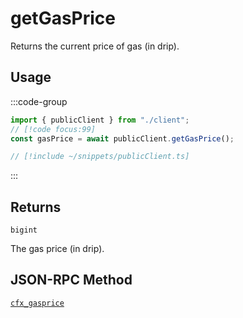 # getGasPrice

Returns the current price of gas (in drip).

## Usage

:::code-group

```ts twoslash [example.ts]
import { publicClient } from "./client";
// [!code focus:99]
const gasPrice = await publicClient.getGasPrice();
```

```ts twoslash [client.ts] filename="client.ts"
// [!include ~/snippets/publicClient.ts]
```

:::

## Returns

`bigint`

The gas price (in drip).

## JSON-RPC Method

[`cfx_gasprice`](https://doc.confluxnetwork.org/docs/core/build/json-rpc/cfx-namespace#cfx_gasprice)
